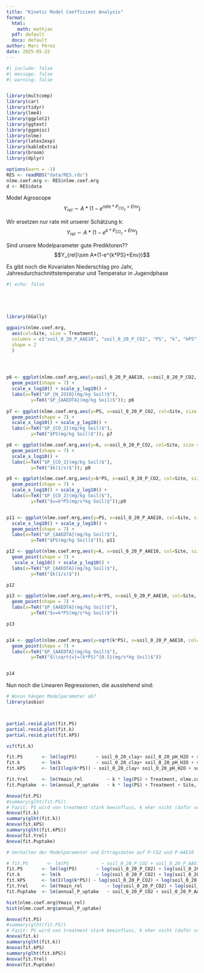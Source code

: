 ```yaml
---
title: "Kinetic Model Coefficient Analysis"
format: 
  html:
    math: mathjax
  pdf: default
  docx: default
author: Marc Pérez
date: 2025-05-22
---
```


```r
#| include: false
#| message: false
#| warning: false


library(multcomp)
library(car)
library(tidyr)
library(lme4)
library(ggplot2)
library(ggtext)
library(ggpmisc)
library(nlme)
library(latex2exp)
library(kableExtra)
library(broom)
library(dplyr)

options(warn = -1)
RES <- readRDS("data/RES.rds")
nlme.coef.mrg <- RES$nlme.coef.mrg
d <- RES$data
```

Model Agroscope
$$Y_{rel}\sim A*(1-e^{rate*P_{CO_2}+Env})$$

Wir ersetzen nur rate mit unserer Schätzung k:
$$Y_{rel}\sim A*(1-e^{k*P_{CO_2}+Env})$$

Sind unsere Modelparameter gute Prediktoren??
$$Y_{rel}\sim A*(1-e^{k*PS}+Env})$$

Es gibt noch die Kovariaten Niederschlag pro Jahr, Jahresdurchschnittstemperatur und Temperatur in Jugendphase



```r
#| echo: false





library(GGally)

ggpairs(nlme.coef.mrg, 
  aes(col=Site, size = Treatment), 
  columns = c("soil_0_20_P_AAE10", "soil_0_20_P_CO2", "PS", "k", "kPS"),
  shape = 2
  )




p6 <- ggplot(nlme.coef.mrg,aes(y=soil_0_20_P_AAE10, x=soil_0_20_P_CO2, col=Site, size = Treatment)) +
  geom_point(shape = 7) + 
  scale_x_log10() + scale_y_log10() +
  labs(x=TeX("$P_{H_2O10}(mg/kg Soil)$"),
         y=TeX("$P_{AAEDTA}(mg/kg Soil)$")); p6
  
p7 <- ggplot(nlme.coef.mrg,aes(y=PS, x=soil_0_20_P_CO2, col=Site, size = Treatment)) +
  geom_point(shape = 7) +
  scale_x_log10() + scale_y_log10() +
  labs(x=TeX("$P_{CO_2}(mg/kg Soil)$"),
         y=TeX("$PS(mg/kg Soil)$")); p7

p8 <- ggplot(nlme.coef.mrg,aes(y=k, x=soil_0_20_P_CO2, col=Site, size = Treatment)) +
  geom_point(shape = 7) +
  scale_x_log10() +
  labs(x=TeX("$P_{CO_2}(mg/kg Soil)$"),
         y=TeX("$k(1/s)$")); p8

p9 <- ggplot(nlme.coef.mrg,aes(y=k*PS, x=soil_0_20_P_CO2, col=Site, size = Treatment)) +
  geom_point(shape = 7) +
  scale_x_log10() + scale_y_log10() +
  labs(x=TeX("$P_{CO_2}(mg/kg Soil)$"),
         y=TeX("$v=k*PS(mg/s*kg Soil)$"));p9


p11 <- ggplot(nlme.coef.mrg,aes(y=PS, x=soil_0_20_P_AAE10, col=Site, size = Treatment)) +
  scale_x_log10() + scale_y_log10() +
  geom_point(shape = 7) +
  labs(x=TeX("$P_{AAEDTA}(mg/kg Soil)$"),
         y=TeX("$PS(mg/kg Soil)$")); p11

p12 <- ggplot(nlme.coef.mrg,aes(y=k, x=soil_0_20_P_AAE10, col=Site, size = Treatment)) +
  geom_point(shape = 7) +
   scale_x_log10() + scale_y_log10() +
  labs(x=TeX("$P_{AAEDTA}(mg/kg Soil)$"),
         y=TeX("$k(1/s)$"))

p12

p13 <- ggplot(nlme.coef.mrg,aes(y=k*PS, x=soil_0_20_P_AAE10, col=Site, size = Treatment)) +
  geom_point(shape = 7) +
  labs(x=TeX("$P_{AAEDTA}(mg/kg Soil)$"),
         y=TeX("$v=k*PS(mg/s*kg Soil)$"))

p13


p14 <- ggplot(nlme.coef.mrg,aes(y=sqrt(k*PS), x=soil_0_20_P_AAE10, col=Site, size = Treatment)) +
  geom_point(shape = 7) +
  labs(x=TeX("$P_{AAEDTA}(mg/kg Soil)$"),
         y=TeX("$\\sqrt{v}=(k*PS)^{0.5}(mg/s*kg Soil)$"))


p14

```


Nun noch die Linearen Regressionen, die ausstehend sind:

```r
# Wovon hängen Modelparameter ab?
library(asbio)



partial.resid.plot(fit.PS)
partial.resid.plot(fit.k)
partial.resid.plot(fit.kPS)

vif(fit.k)

fit.PS       <- lm(log(PS)       ~ soil_0_20_clay+ soil_0_20_pH_H2O + soil_0_20_Corg + soil_0_20_silt + fert_P_tot, nlme.coef.mrg)
fit.k        <- lm(k             ~ soil_0_20_clay+ soil_0_20_pH_H2O + soil_0_20_Corg + soil_0_20_silt + fert_P_tot, nlme.coef.mrg)
fit.kPS      <- lm(I(log(k*PS)) ~ soil_0_20_clay+ soil_0_20_pH_H2O + soil_0_20_Corg + soil_0_20_silt + fert_P_tot, nlme.coef.mrg)

fit.Yrel     <- lm(Ymain_rel         ~ k * log(PS) + Treatment, nlme.coef.mrg)
fit.Puptake  <- lm(annual_P_uptake   ~ k * log(PS) + Treatment + Site, nlme.coef.mrg)

Anova(fit.PS)
#summary(glht(fit.PS))
# Fazit: PS wird von treatment stark beeinfluss, k eher nicht (dafür von site)
Anova(fit.k)
summary(glht(fit.k))
Anova(fit.kPS)
summary(glht(fit.kPS))
Anova(fit.Yrel)
Anova(fit.Puptake)

# Verhalten der Modelparameter und Ertragsdaten auf P-CO2 und P-AAE10

# fit.PS       <- lm(PS            ~ soil_0_20_P_CO2 + soil_0_20_P_AAE10, nlme.coef.mrg)
fit.PS       <- lm(log(PS)       ~ log(soil_0_20_P_CO2) + log(soil_0_20_P_AAE10), nlme.coef.mrg)
fit.k        <- lm(k             ~ log(soil_0_20_P_CO2) + log(soil_0_20_P_AAE10), nlme.coef.mrg)
fit.kPS      <- lm(I(log(k*PS)) ~ log(soil_0_20_P_CO2) + log(soil_0_20_P_AAE10), nlme.coef.mrg)
fit.Yrel     <- lm(Ymain_rel         ~ log(soil_0_20_P_CO2) + log(soil_0_20_P_AAE10) + fert_P_tot, nlme.coef.mrg)
fit.Puptake  <- lm(annual_P_uptake   ~ soil_0_20_P_CO2 + soil_0_20_P_AAE10 + fert_P_tot, nlme.coef.mrg)

hist(nlme.coef.mrg$Ymain_rel)
hist(nlme.coef.mrg$annual_P_uptake)

Anova(fit.PS)
#summary(glht(fit.PS))
# Fazit: PS wird von treatment stark beeinfluss, k eher nicht (dafür von site)
Anova(fit.k)
summary(glht(fit.k))
Anova(fit.kPS)
summary(glht(fit.kPS))
Anova(fit.Yrel)
Anova(fit.Puptake)



```

